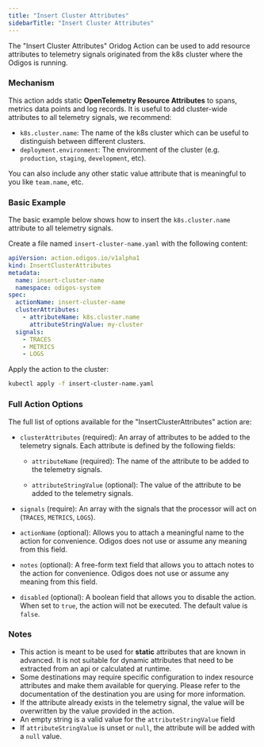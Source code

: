 ```yaml
---
title: "Insert Cluster Attributes"
sidebarTitle: "Insert Cluster Attributes"
---
```


The "Insert Cluster Attributes" Oridog Action can be used to add resource attributes 
to telemetry signals originated from the k8s cluster where the Odigos is running.

### Mechanism

This action adds static **OpenTelemetry Resource Attributes** to spans, metrics data points and log records.
It is useful to add cluster-wide attributes to all telemetry signals, we recommend:
- `k8s.cluster.name`: The name of the k8s cluster which can be useful to distinguish between different clusters.
- `deployment.environment`: The environment of the cluster (e.g. `production`, `staging`, `development`, etc).

You can also include any other static value attribute that is meaningful to you like `team.name`, etc.

### Basic Example

The basic example below shows how to insert the `k8s.cluster.name` attribute to all telemetry signals.

Create a file named `insert-cluster-name.yaml` with the following content:

```yaml
apiVersion: action.odigos.io/v1alpha1
kind: InsertClusterAttributes
metadata:
  name: insert-cluster-name
  namespace: odigos-system
spec:
  actionName: insert-cluster-name
  clusterAttributes:
    - attributeName: k8s.cluster.name
      attributeStringValue: my-cluster
  signals:
    - TRACES
    - METRICS
    - LOGS
```

Apply the action to the cluster:

```bash
kubectl apply -f insert-cluster-name.yaml
```

### Full Action Options

The full list of options available for the "InsertClusterAttributes" action are:

- `clusterAttributes` (required): An array of attributes to be added to the telemetry signals. Each attribute is defined by the following fields:

  - `attributeName` (required): The name of the attribute to be added to the telemetry signals.

  - `attributeStringValue` (optional): The value of the attribute to be added to the telemetry signals.

- `signals` (require): An array with the signals that the processor will act on (`TRACES`, `METRICS`, `LOGS`).

- `actionName` (optional): Allows you to attach a meaningful name to the action for convenience. Odigos does not use or assume any meaning from this field.

- `notes` (optional): A free-form text field that allows you to attach notes to the action for convenience. Odigos does not use or assume any meaning from this field.

- `disabled` (optional): A boolean field that allows you to disable the action. When set to `true`, the action will not be executed. The default value is `false`.

### Notes

- This action is meant to be used for **static** attributes that are known in advanced. It is not suitable for dynamic attributes that need to be extracted from an api or calculated at runtime.
- Some destinations may require specific configuration to index resource attributes and make them available for querying. Please refer to the documentation of the destination you are using for more information.
- If the attribute already exists in the telemetry signal, the value will be overwritten by the value provided in the action.
- An empty string is a valid value for the `attributeStringValue` field
- If `attributeStringValue` is unset or `null`, the attribute will be added with a `null` value.
